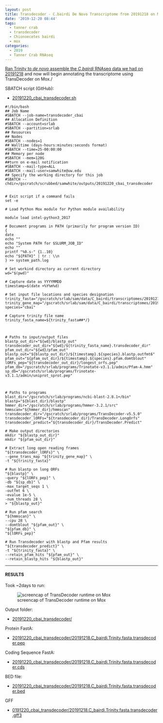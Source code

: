 ```yaml
---
layout: post
title: Transdecoder - C.bairdi De Novo Transcriptome from 20191218 on Mox
date: '2019-12-20 08:44'
tags:
  - tanner crab
  - transdecoder
  - Chionoecetes bairdi
  - mox
categories:
  - 2019
  - Tanner Crab RNAseq
---
```


[Ran Trinity to _de novo_ assemble the _C.bairdi_ RNAseq data we had on 20191218](https://robertslab.github.io/sams-notebook/posts/2019-12-18-Transcriptome-Assembly---C.bairdi-Trimmed-RNAseq-Using-Trinity-on-Mox/) and now will begin annotating the transcriptome using TransDecoder on Mox./

SBATCH script (GitHub):

- [20191220_cbai_transdecoder.sh](https://github.com/RobertsLab/sams-notebook/blob/master/sbatch_scripts/20191220_cbai_transdecoder.sh)

```shell
#!/bin/bash
## Job Name
#SBATCH --job-name=transdecoder_cbai
## Allocation Definition
#SBATCH --account=srlab
#SBATCH --partition=srlab
## Resources
## Nodes
#SBATCH --nodes=1
## Walltime (days-hours:minutes:seconds format)
#SBATCH --time=25-00:00:00
## Memory per node
#SBATCH --mem=120G
##turn on e-mail notification
#SBATCH --mail-type=ALL
#SBATCH --mail-user=samwhite@uw.edu
## Specify the working directory for this job
#SBATCH --chdir=/gscratch/scrubbed/samwhite/outputs/20191220_cbai_transdecoder


# Exit script if a command fails
set -e

# Load Python Mox module for Python module availability

module load intel-python3_2017

# Document programs in PATH (primarily for program version ID)
{
date
echo ""
echo "System PATH for $SLURM_JOB_ID"
echo ""
printf "%0.s-" {1..10}
echo "${PATH}" | tr : \\n
} >> system_path.log

# Set workind directory as current directory
wd="$(pwd)"

# Capture date as YYYYMMDD
timestamp=$(date +%Y%m%d)

# Set input file locations and species designation
trinity_fasta="/gscratch/srlab/sam/data/C_bairdi/transcriptomes/20191218.C_bairdi.Trinity.fasta"
trinity_gene_map="/gscratch/srlab/sam/data/C_bairdi/transcriptomes/20191218.C_bairdi.Trinity.fasta.gene_trans_map"
species="cbai"

# Capture trinity file name
trinity_fasta_name=${trinity_fasta##*/}



# Paths to input/output files
blastp_out_dir="${wd}/blastp_out"
transdecoder_out_dir="${wd}/${trinity_fasta_name}.transdecoder_dir"
pfam_out_dir="${wd}/pfam_out"
blastp_out="${blastp_out_dir}/${timestamp}.${species}.blastp.outfmt6"
pfam_out="${pfam_out_dir}/${timestamp}.${species}.pfam.domtblout"
lORFs_pep="${transdecoder_out_dir}/longest_orfs.pep"
pfam_db="/gscratch/srlab/programs/Trinotate-v3.1.1/admin/Pfam-A.hmm"
sp_db="/gscratch/srlab/programs/Trinotate-v3.1.1/admin/uniprot_sprot.pep"



# Paths to programs
blast_dir="/gscratch/srlab/programs/ncbi-blast-2.8.1+/bin"
blastp="${blast_dir}/blastp"
hmmer_dir="/gscratch/srlab/programs/hmmer-3.2.1/src"
hmmscan="${hmmer_dir}/hmmscan"
transdecoder_dir="/gscratch/srlab/programs/TransDecoder-v5.5.0"
transdecoder_lORFs="${transdecoder_dir}/TransDecoder.LongOrfs"
transdecoder_predict="${transdecoder_dir}/TransDecoder.Predict"

# Make output directories
mkdir "${blastp_out_dir}"
mkdir "${pfam_out_dir}"

# Extract long open reading frames
"${transdecoder_lORFs}" \
--gene_trans_map "${trinity_gene_map}" \
-t "${trinity_fasta}"

# Run blastp on long ORFs
"${blastp}" \
-query "${lORFs_pep}" \
-db "${sp_db}" \
-max_target_seqs 1 \
-outfmt 6 \
-evalue 1e-5 \
-num_threads 28 \
> "${blastp_out}"

# Run pfam search
"${hmmscan}" \
--cpu 28 \
--domtblout "${pfam_out}" \
"${pfam_db}" \
"${lORFs_pep}"

# Run Transdecoder with blastp and Pfam results
"${transdecoder_predict}" \
-t "${trinity_fasta}" \
--retain_pfam_hits "${pfam_out}" \
--retain_blastp_hits "${blastp_out}"
```

---

#### RESULTS

Took ~2days to run:

![screencap of TransDecoder runtime on Mox](https://github.com/RobertsLab/sams-notebook/blob/master/images/screencaps/20191220_cbai_transdecoder_runtime.png?raw=true)

Output folder:

- [20191220_cbai_transdecoder/](https://gannet.fish.washington.edu/Atumefaciens/20191220_cbai_transdecoder/)

Protein FastA:

- [20191220_cbai_transdecoder/20191218.C_bairdi.Trinity.fasta.transdecoder.pep](https://gannet.fish.washington.edu/Atumefaciens/20191220_cbai_transdecoder/20191218.C_bairdi.Trinity.fasta.transdecoder.pep)

Coding Sequence FastA:

- [20191220_cbai_transdecoder/20191218.C_bairdi.Trinity.fasta.transdecoder.cds](https://gannet.fish.washington.edu/Atumefaciens/20191220_cbai_transdecoder/20191218.C_bairdi.Trinity.fasta.transdecoder.cds)

BED file:

- [20191220_cbai_transdecoder/20191218.C_bairdi.Trinity.fasta.transdecoder.bed](https://gannet.fish.washington.edu/Atumefaciens/20191220_cbai_transdecoder/20191218.C_bairdi.Trinity.fasta.transdecoder.bed)

GFF

- [0191220_cbai_transdecoder/20191218.C_bairdi.Trinity.fasta.transdecoder.gff3](https://gannet.fish.washington.edu/Atumefaciens/20191220_cbai_transdecoder/20191218.C_bairdi.Trinity.fasta.transdecoder.gff3)
